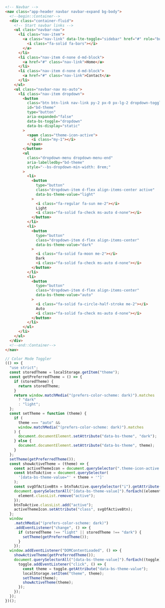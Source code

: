 ```html
<!-- Navbar -->
<nav class="app-header navbar navbar-expand bg-body">
  <!--begin::Container-->
  <div class="container-fluid">
    <!-- Start navbar links -->
    <ul class="navbar-nav">
      <li class="nav-item">
        <a class="nav-link" data-lte-toggle="sidebar" href="#" role="button">
          <i class="fa-solid fa-bars"></i>
        </a>
      </li>
      <li class="nav-item d-none d-md-block">
        <a href="#" class="nav-link">Home</a>
      </li>
      <li class="nav-item d-none d-md-block">
        <a href="#" class="nav-link">Contact</a>
      </li>
    </ul>
    <ul class="navbar-nav ms-auto">
      <li class="nav-item dropdown">
        <button
          class="btn btn-link nav-link py-2 px-0 px-lg-2 dropdown-toggle d-flex align-items-center"
          id="bd-theme"
          type="button"
          aria-expanded="false"
          data-bs-toggle="dropdown"
          data-bs-display="static"
        >
          <span class="theme-icon-active">
            <i class="my-1"></i>
          </span>
        </button>
        <ul
          class="dropdown-menu dropdown-menu-end"
          aria-labelledby="bd-theme"
          style="--bs-dropdown-min-width: 8rem;"
        >
          <li>
            <button
              type="button"
              class="dropdown-item d-flex align-items-center active"
              data-bs-theme-value="light"
            >
              <i class="fa-regular fa-sun me-2"></i>
              Light
              <i class="fa-solid fa-check ms-auto d-none"></i>
            </button>
          </li>
          <li>
            <button
              type="button"
              class="dropdown-item d-flex align-items-center"
              data-bs-theme-value="dark"
            >
              <i class="fa-solid fa-moon me-2"></i>
              Dark
              <i class="fa-solid fa-check ms-auto d-none"></i>
            </button>
          </li>
          <li>
            <button
              type="button"
              class="dropdown-item d-flex align-items-center"
              data-bs-theme-value="auto"
            >
              <i class="fa-solid fa-circle-half-stroke me-2"></i>
              Auto
              <i class="fa-solid fa-check ms-auto d-none"></i>
            </button>
          </li>
        </ul>
      </li>
    </ul>
  </div>
  <!--end::Container-->
</nav>
```

```js
// Color Mode Toggler
(() => {
  "use strict";
  const storedTheme = localStorage.getItem("theme");
  const getPreferredTheme = () => {
    if (storedTheme) {
      return storedTheme;
    }
    return window.matchMedia("(prefers-color-scheme: dark)").matches
      ? "dark"
      : "light";
  };
  const setTheme = function (theme) {
    if (
      theme === "auto" &&
      window.matchMedia("(prefers-color-scheme: dark)").matches
    ) {
      document.documentElement.setAttribute("data-bs-theme", "dark");
    } else {
      document.documentElement.setAttribute("data-bs-theme", theme);
    }
  };
  setTheme(getPreferredTheme());
  const showActiveTheme = (theme) => {
    const activeThemeIcon = document.querySelector(".theme-icon-active i");
    const btnToActive = document.querySelector(
      '[data-bs-theme-value="' + theme + '"]'
    );
    const svgOfActiveBtn = btnToActive.querySelector("i").getAttribute("class");
    document.querySelectorAll("[data-bs-theme-value]").forEach((element) => {
      element.classList.remove("active");
    });
    btnToActive.classList.add("active");
    activeThemeIcon.setAttribute("class", svgOfActiveBtn);
  };
  window
    .matchMedia("(prefers-color-scheme: dark)")
    .addEventListener("change", () => {
      if (storedTheme !== "light" || storedTheme !== "dark") {
        setTheme(getPreferredTheme());
      }
    });
  window.addEventListener("DOMContentLoaded", () => {
    showActiveTheme(getPreferredTheme());
    document.querySelectorAll("[data-bs-theme-value]").forEach((toggle) => {
      toggle.addEventListener("click", () => {
        const theme = toggle.getAttribute("data-bs-theme-value");
        localStorage.setItem("theme", theme);
        setTheme(theme);
        showActiveTheme(theme);
      });
    });
  });
})();
```

